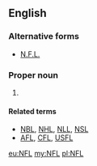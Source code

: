 ==English==

===Alternative forms===
* [[N.F.L.]]

===Proper noun===
{{en-proper noun}}

# {{context|American football|lang=en}} {{initialism of|lang=en|[[w:National Football League|National Football League]]}}

====Related terms====
* [[NBL]], [[NHL]], [[NLL]], [[NSL]]
* [[AFL]], [[CFL]], [[USFL]]

[[eu:NFL]]
[[my:NFL]]
[[pl:NFL]]